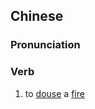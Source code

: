 {{also|浇灭}}
==Chinese==
{{zh-forms|s=浇灭}}

===Pronunciation===
{{zh-pron
|m=jiāomiè
|cat=v
}}

===Verb===
{{zh-verb}}

# to [[douse]] a [[fire]]